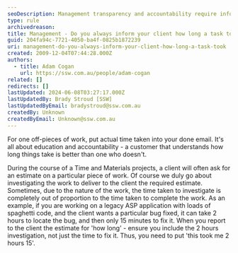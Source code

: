 ```yaml
---
seoDescription: Management transparency and accountability require informing clients about task completion times, including investigation hours, to foster education and understanding.
type: rule
archivedreason:
title: Management - Do you always inform your client how long a task took?
guid: 204fa94c-7721-4050-ba4f-0825b1872239
uri: management-do-you-always-inform-your-client-how-long-a-task-took
created: 2009-12-04T07:44:28.000Z
authors:
  - title: Adam Cogan
    url: https://ssw.com.au/people/adam-cogan
related: []
redirects: []
lastUpdated: 2024-06-08T03:27:17.000Z
lastUpdatedBy: Brady Stroud [SSW]
lastUpdatedByEmail: bradystroud@ssw.com.au
createdBy: Unknown
createdByEmail: Unknown@ssw.com.au
---
```


For one off-pieces of work, put actual time taken into your done email. It's all about education and accountability - a customer that understands how long things take is better than one who doesn't.

During the course of a Time and Materials projects, a client will often ask for an estimate on a particular piece of work. Of course we duly go about investigating the work to deliver to the client the required estimate.
Sometimes, due to the nature of the work, the time taken to investigate is completely out of proportion to the time taken to complete the work. As an example, if you are working on a legacy ASP application with loads of spaghetti code, and the client wants a particular bug fixed, it can take 2 hours to locate the bug, and then only 15 minutes to fix it. When you report to the client the estimate for 'how long' - ensure you include the 2 hours investigation, not just the time to fix it. Thus, you need to put 'this took me 2 hours 15'.
